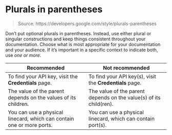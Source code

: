 # Plurals in parentheses

> Source: https://developers.google.com/style/plurals-parentheses

Don't put optional plurals in parentheses. Instead, use either plural or singular constructions and keep things consistent throughout your documentation. Choose what is most appropriate for your documentation and your audience. If it's important in a specific context to indicate both, use *one or more*.

| Recommended | Not recommended |
| --- | --- |
| To find your API key, visit the **Credentials** page. | To find your API key(s), visit the **Credentials** page. |
| The value of the parent depends on the values of its children. | The value of the parent depends on the value(s) of its child(ren). |
| You can use a physical linecard, which can contain one or more ports. | You can use a physical linecard, which can contain port(s). |